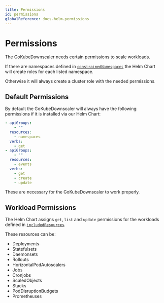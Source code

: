 ```yaml
---
title: Permissions
id: permissions
globalReference: docs-helm-permissions
---
```


# Permissions

The GoKubeDownscaler needs certain permissions to scale workloads.

If there are namespaces defined in [`constrainedNamespaces`](ref:docs-helm-constrained-namespaces)
the Helm Chart will create roles for each listed namespace.

Otherwise it will always create a cluster role with the needed permissions.

## Default Permissions

By default the GoKubeDownscaler will always have the following permissions if it is installed via our Helm Chart:

```yaml
- apiGroups:
    - ""
  resources:
    - namespaces
  verbs:
    - get
- apiGroups:
    - ""
  resources:
    - events
  verbs:
    - get
    - create
    - update
```

These are necessary for the GoKubeDownscaler to work properly.

## Workload Permissions

The Helm Chart assigns `get`, `list` and `update` permissions for the workloads defined in [`includedResources`](ref:docs-helm-included-resources).

These resources can be:

- Deployments
- Statefulsets
- Daemonsets
- Rollouts
- HorizontalPodAutoscalers
- Jobs
- Cronjobs
- ScaledObjects
- Stacks
- PodDisruptionBudgets
- Prometheuses
